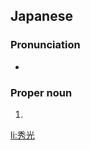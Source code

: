 ==Japanese==
{{ja-kanjitab|ひで|みつ}}

===Pronunciation===
* {{ja-pron|ひでみつ}}

===Proper noun===
{{ja-pos|proper|ひでみつ}}

# {{given name|male|lang=ja|sort=ひでみつ}}

[[li:秀光]]